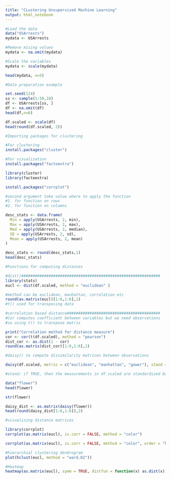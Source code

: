```yaml
---
title: "CLustering Unsupervised Machine Learning"
output: html_notebook
---
```


```r
#Load the data
data("USArrests")
mydata <- USArrests

#Remove mising values
mydata <- na.omit(mydata)

#Scale the variables
mydata <- scale(mydata)

head(mydata, n=5)
```
```r
#Data preparation example

set.seed(124)
ss <- sample(1:50,10)
df <- USArrests[ss, ]
df <- na.omit(df)
head(df,n=6)

df.scaled <- scale(df)
head(round(df.scaled, 2))
```


```r
#Importing packages for clustering

#For clustering
install.packages("cluster")

#For visualization
install.packages("factoextra")

library(cluster)
library(factoextra)

install.packages("corrplot")
```

```r
#second argument take value where to apply the function 
#1. for function on rows
#2. for function on columns

desc_stats <- data.frame(
  Min = apply(USArrests, 2, min),
  Max = apply(USArrests, 2, max),
  Med = apply(USArrests, 2, median),
  SD = apply(USArrests, 2, sd),
  Mean = apply(USArrests, 2, mean)
)

desc_stats <- round(desc_stats,1)
head(desc_stats)
```

```r
#Functions for computing distances

#dist()#############################################################
library(stats)
eucl <- dist(df.scaled, method = "euclidean" )

#method can be euclidean, manhattan, correlation etc
round(as.matrix(eucl)[1:6,1:6],1)
#t() used for transposing data

#correlation based distance#########################################
#Cor computes coefficient between variables but we need observations 
#so using t() to transpose matrix

print("Correlation method for distance measure")
cor <- cor(t(df.scaled), method = "pearson")
dist_cor <- as.dist(1 - cor)
round(as.matrix(dist_cor)[1:6,1:6],1)

#daisy() to compute dissimilarity matrices between observations 

daisy(df.scaled, metric = c("euclidean", "manhattan", "gower"), stand = FALSE)

#stand: if TRUE, then the measurements in df.scaled are standardized before calculating the dissimilarities. Measurements are standardized for each variable (column), by subtracting the variable’s mean value and dividing by the variable’s mean absolute deviation

data("flower")
head(flower)

str(flower)

daisy_dist <- as.matrix(daisy(flower))
head(round(daisy_dist[1:6,1:6]),2)

#visualizing distance matrices

library(corrplot)
corrplot(as.matrix(eucl), is.corr = FALSE, method = "color")

corrplot(as.matrix(eucl), is.corr = FALSE, method = "color", order = "hclust", type = "upper")

#hierarchial clustering dendrogram 
plot(hclust(eucl, method = "ward.D2"))

#Heatmap
heatmap(as.matrix(eucl), symm = TRUE, distfun = function(x) as.dist(x))
```

